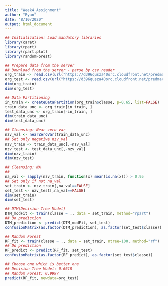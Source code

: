 ---
title: "Week4_Assignment"
author: "Ryan"
date: "8/10/2020"
output: html_document
---

```{R}
## Initialization: Load mandatory libraries 
library(caret)
library(rpart)
library(rpart.plot)
library(randomForest)
```

```{R}
## Prepare data from the server
## Download from the server - parse by csv reader
org_train <- read.csv(url("https://d396qusza40orc.cloudfront.net/predmachlearn/pml-training.csv"))
org_test <- read.csv(url("https://d396qusza40orc.cloudfront.net/predmachlearn/pml-testing.csv"))
dim(org_train)
dim(org_test)
```

```{R}
## Data Partitioning
in_train <- createDataPartition(org_train$classe, p=0.65, list=FALSE)
train_data_unc <- org_train[in_train, ]
test_data_unc <- org_train[-in_train, ]
dim(train_data_unc)
dim(test_data_unc)
```

```{R}
## Cleansing: Near zero var
nzv_val <- nearZeroVar(train_data_unc)
## Set only negative nzv_val
nzv_train <- train_data_unc[,-nzv_val]
nzv_test <- test_data_unc[,-nzv_val]
dim(nzv_train)
dim(nzv_test)
```

```{R}
## Cleansing: NA
## 
na_val <- sapply(nzv_train, function(x) mean(is.na(x))) > 0.95
## Set only if not na_val
set_train <- nzv_train[,na_val==FALSE]
set_test <- nzv_test[,na_val==FALSE]
dim(set_train)
dim(set_test)
```

```{R}
## DTM(Decision Tree Model)
DTM_modFit <- train(classe ~ ., data = set_train, method="rpart")
## Do prediction
DTM_prediction <- predict(DTM_modFit, set_test)
confusionMatrix(as.factor(DTM_prediction), as.factor(set_test$classe))
```

```{R}
## Random Forest
RF_fit <- train(classe ~ ., data = set_train, ntree=100, method="rf")
## Do prediction
RF_predict <- predict(RF_fit, set_test)
confusionMatrix(as.factor(RF_predict), as.factor(set_test$classe))
```

```{R}
## Choose one which is better one
## Decision Tree Model: 0.6618
## Random Forest: 0.9997
predict(RF_fit, newdata=org_test)
```

